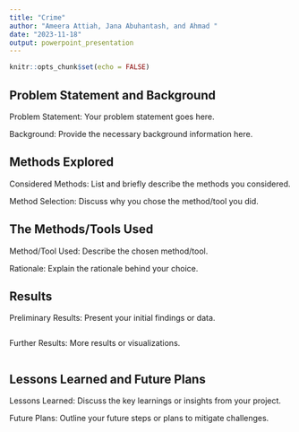 ```yaml
---
title: "Crime"
author: "Ameera Attiah, Jana Abuhantash, and Ahmad "
date: "2023-11-18"
output: powerpoint_presentation
---
```


```r
knitr::opts_chunk$set(echo = FALSE)
```

## Problem Statement and Background

Problem Statement:
Your problem statement goes here.

Background:
Provide the necessary background information here.

## Methods Explored

Considered Methods:
List and briefly describe the methods you considered.

Method Selection:
Discuss why you chose the method/tool you did.

## The Methods/Tools Used

Method/Tool Used:
Describe the chosen method/tool.

Rationale:
Explain the rationale behind your choice.


## Results 

Preliminary Results:
Present your initial findings or data.
```r

```

Further Results:
More results or visualizations.
```r

```


## Lessons Learned and Future Plans

Lessons Learned:
Discuss the key learnings or insights from your project.

Future Plans:
Outline your future steps or plans to mitigate challenges.


